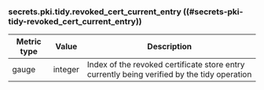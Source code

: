 ### secrets.pki.tidy.revoked_cert_current_entry ((#secrets-pki-tidy-revoked_cert_current_entry))

Metric type | Value   | Description
----------- | ------- | -----------
gauge       | integer | Index of the revoked certificate store entry currently being verified by the tidy operation
